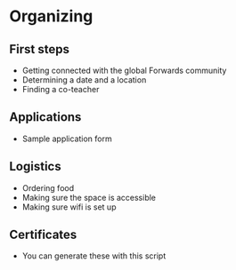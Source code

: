 # Organizing

## First steps

- Getting connected with the global Forwards community
- Determining a date and a location
- Finding a co-teacher

## Applications

- Sample application form

## Logistics

- Ordering food
- Making sure the space is accessible
- Making sure wifi is set up

## Certificates

- You can generate these with this script